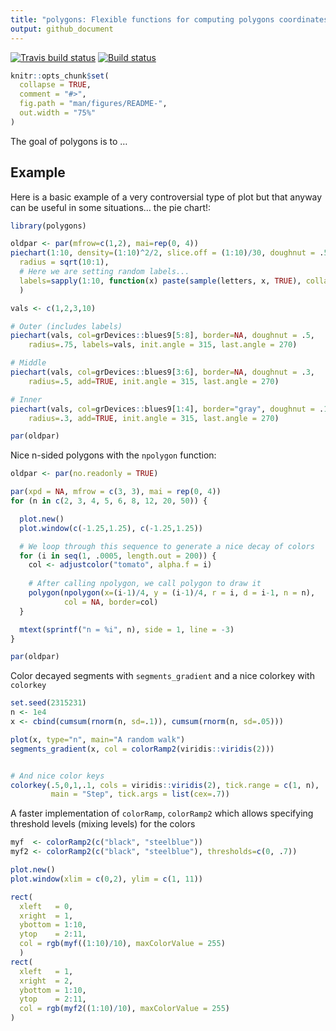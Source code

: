 ```yaml
---
title: "polygons: Flexible functions for computing polygons coordinates in R"
output: github_document
---
```


[![Travis build status](https://travis-ci.org/USCbiostats/polygons.svg?branch=master)](https://travis-ci.org/USCbiostats/polygons) [![Build status](https://ci.appveyor.com/api/projects/status/1s03nj397tbkrc56?svg=true)](https://ci.appveyor.com/project/gvegayon/polygons)


<!-- README.md is generated from README.Rmd. Please edit that file -->

```r
knitr::opts_chunk$set(
  collapse = TRUE,
  comment = "#>",
  fig.path = "man/figures/README-",
  out.width = "75%"
)
```

The goal of polygons is to ...

## Example

Here is a basic example of a very controversial type of plot but that anyway can be useful in some situations... the pie chart!:

```r
library(polygons)

oldpar <- par(mfrow=c(1,2), mai=rep(0, 4))
piechart(1:10, density=(1:10)^2/2, slice.off = (1:10)/30, doughnut = .5,
  radius = sqrt(10:1),
  # Here we are setting random labels...
  labels=sapply(1:10, function(x) paste(sample(letters, x, TRUE), collapse=""))
  )

vals <- c(1,2,3,10)

# Outer (includes labels)
piechart(vals, col=grDevices::blues9[5:8], border=NA, doughnut = .5,
    radius=.75, labels=vals, init.angle = 315, last.angle = 270)

# Middle
piechart(vals, col=grDevices::blues9[3:6], border=NA, doughnut = .3,
    radius=.5, add=TRUE, init.angle = 315, last.angle = 270)

# Inner
piechart(vals, col=grDevices::blues9[1:4], border="gray", doughnut = .1,
    radius=.3, add=TRUE, init.angle = 315, last.angle = 270)

par(oldpar)
```


Nice n-sided polygons with the `npolygon` function:

```r
oldpar <- par(no.readonly = TRUE)

par(xpd = NA, mfrow = c(3, 3), mai = rep(0, 4))
for (n in c(2, 3, 4, 5, 6, 8, 12, 20, 50)) {

  plot.new()
  plot.window(c(-1.25,1.25), c(-1.25,1.25))

  # We loop through this sequence to generate a nice decay of colors
  for (i in seq(1, .0005, length.out = 200)) {
    col <- adjustcolor("tomato", alpha.f = i)
    
    # After calling npolygon, we call polygon to draw it
    polygon(npolygon(x=(i-1)/4, y = (i-1)/4, r = i, d = i-1, n = n),
            col = NA, border=col)
  }

  mtext(sprintf("n = %i", n), side = 1, line = -3)
}

par(oldpar)
```

Color decayed segments with `segments_gradient` and a nice colorkey with `colorkey`

```r
set.seed(2315231)
n <- 1e4
x <- cbind(cumsum(rnorm(n, sd=.1)), cumsum(rnorm(n, sd=.05)))

plot(x, type="n", main="A random walk")
segments_gradient(x, col = colorRamp2(viridis::viridis(2)))


# And nice color keys
colorkey(.5,0,1,.1, cols = viridis::viridis(2), tick.range = c(1, n),
         main = "Step", tick.args = list(cex=.7))
```

A faster implementation of `colorRamp`, `colorRamp2` which allows specifying threshold levels (mixing levels) for the colors

```r
myf  <- colorRamp2(c("black", "steelblue"))
myf2 <- colorRamp2(c("black", "steelblue"), thresholds=c(0, .7))

plot.new()
plot.window(xlim = c(0,2), ylim = c(1, 11))

rect(
  xleft   = 0,
  xright  = 1,
  ybottom = 1:10,
  ytop    = 2:11,
  col = rgb(myf((1:10)/10), maxColorValue = 255)
  )
rect(
  xleft   = 1,
  xright  = 2,
  ybottom = 1:10,
  ytop    = 2:11,
  col = rgb(myf2((1:10)/10), maxColorValue = 255)
)
```

